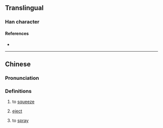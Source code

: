 {{character info/new}}
==Translingual==

===Han character===
{{Han char|rn=85|rad=水|as=15|sn=18|four=38127|canj=EHAL|ids=⿰氵節}}

====References====
* {{Han ref|kx=0658.260|dkj=18583|dj=1068.220|hdz=31759.040|uh=7004|ud=28676|bh=E9F6|bd=59894}}

----

==Chinese==
{{zh-forms}}

===Pronunciation===
{{zh-pron
|m=zhì
|c=zit1,zit3
|mc=y
|oc=y
|ma=
|cat=v
}}

===Definitions===
{{zh-hanzi}}

# {{lb|zh|Cantonese}} to [[squeeze]]
# {{lb|zh|Cantonese}} [[eject]]
# {{lb|zh|Cantonese}} to [[spray]]